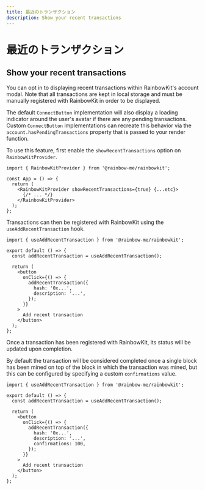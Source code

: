 ```yaml
---
title: 最近のトランザクション
description: Show your recent transactions
---
```


# 最近のトランザクション

## Show your recent transactions

You can opt in to displaying recent transactions within RainbowKit's account modal. Note that all transactions are kept in local storage and must be manually registered with RainbowKit in order to be displayed.

The default `ConnectButton` implementation will also display a loading indicator around the user's avatar if there are any pending transactions. Custom `ConnectButton` implementations can recreate this behavior via the `account.hasPendingTransactions` property that is passed to your render function.

To use this feature, first enable the `showRecentTransactions` option on `RainbowKitProvider`.

```tsx
import { RainbowKitProvider } from '@rainbow-me/rainbowkit';

const App = () => {
  return (
    <RainbowKitProvider showRecentTransactions={true} {...etc}>
      {/* ... */}
    </RainbowKitProvider>
  );
};
```

Transactions can then be registered with RainbowKit using the `useAddRecentTransaction` hook.

```tsx
import { useAddRecentTransaction } from '@rainbow-me/rainbowkit';

export default () => {
  const addRecentTransaction = useAddRecentTransaction();

  return (
    <button
      onClick={() => {
        addRecentTransaction({
          hash: '0x...',
          description: '...',
        });
      }}
    >
      Add recent transaction
    </button>
  );
};
```

Once a transaction has been registered with RainbowKit, its status will be updated upon completion.

By default the transaction will be considered completed once a single block has been mined on top of the block in which the transaction was mined, but this can be configured by specifying a custom `confirmations` value.

```tsx
import { useAddRecentTransaction } from '@rainbow-me/rainbowkit';

export default () => {
  const addRecentTransaction = useAddRecentTransaction();

  return (
    <button
      onClick={() => {
        addRecentTransaction({
          hash: '0x...',
          description: '...',
          confirmations: 100,
        });
      }}
    >
      Add recent transaction
    </button>
  );
};
```

